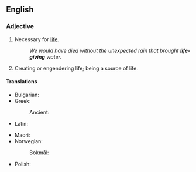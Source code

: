 {{also|lifegiving}}

==English==

===Adjective===
{{en-adj|head=[[life]]-[[giving]]}}

# Necessary for [[life]].
#: ''We would have died without the unexpected rain that brought '''life-giving''' water.''
# Creating or engendering life; being a source of life.

====Translations====
{{trans-top|necessary for life}}
* Bulgarian: {{t+|bg|животворен}}
* Greek:
*: Ancient: {{t+|grc|βιόδωρος}}
* Latin: {{t|la|vitālis}}
{{trans-mid}}
* Maori: {{t|mi|whakamanapou}}
* Norwegian:
*: Bokmål: {{t|nb|livgivende}}
* Polish: {{t|pl|życiodajny}}
{{trans-bottom}}